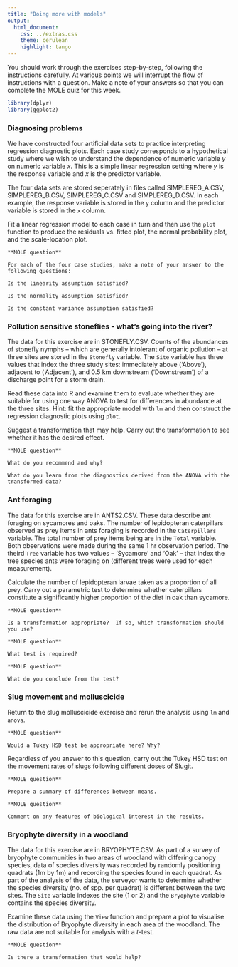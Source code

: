 ```yaml
---
title: "Doing more with models"
output:
  html_document:
    css: ../extras.css
    theme: cerulean
    highlight: tango
---
```


You should work through the exercises step-by-step, following the instructions carefully. At various points we will interrupt the flow of instructions with a question. Make a note of your answers so that you can complete the MOLE quiz for this week.

```r
library(dplyr)
library(ggplot2)
```

### Diagnosing problems

We have constructed four artificial data sets to practice interpreting regression diagnostic plots. Each case study corresponds to a hypothetical study where we wish to understand the dependence of numeric variable $y$ on numeric variable $x$. This is a simple linear regression setting where $y$ is the response variable and $x$ is the predictor variable.

The four data sets are stored seperately in files called SIMPLEREG_A.CSV, SIMPLEREG_B.CSV, SIMPLEREG_C.CSV and SIMPLEREG_D.CSV. In each example, the response variable is stored in the `y` column and the predictor variable is stored in the `x` column.

Fit a linear regression model to each case in turn and then use the `plot` function to produce the residuals vs. fitted plot, the normal probability plot, and the scale-location plot. 

```block
**MOLE question**

For each of the four case studies, make a note of your answer to the following questions:

Is the linearity assumption satisfied?

Is the normality assumption satisfied?

Is the constant variance assumption satisfied?
```

### Pollution sensitive stoneflies - what’s going into the river?

The data for this exercise are in STONEFLY.CSV. Counts of the abundances of stonefly nymphs -- which are generally intolerant of organic pollution -- at three sites are stored in the `Stonefly` variable. The `Site` variable has three values that index the three study sites: immediately above ('Above'), adjacent to ('Adjacent'), and 0.5 km downstream ('Downstream') of a discharge point for a storm drain.

Read these data into R and examine them to evaluate whether they are suitable for using one way ANOVA to test for differences in abundance at the three sites. Hint: fit the appropriate model with `lm` and then construct the regression diagnostic plots using `plot`. 

Suggest a transformation that may help. Carry out the transformation to see whether it has the desired effect.

```block
**MOLE question**

What do you recommend and why?

What do you learn from the diagnostics derived from the ANOVA with the transformed data?
```

### Ant foraging

The data for this exercise are in ANTS2.CSV. These data describe ant foraging on sycamores and oaks. The number of lepidopteran caterpillars observed as prey items in ants foraging is recorded in the `Caterpillars` variable. The total number of prey items being  are in the `Total` variable. Both observations were made during the same 1 hr observation period. The theird `Tree` variable has two values -- 'Sycamore' and 'Oak' -- that index the tree species ants were foraging on (different trees were used for each measurement). 

Calculate the number of lepidopteran larvae taken as a proportion of all prey. Carry out a parametric test to determine whether caterpillars constitute a significantly higher proportion of the diet in oak than sycamore.

```block
**MOLE question**

Is a transformation appropriate?  If so, which transformation should you use?
```

```block
**MOLE question**

What test is required?
```

```block
**MOLE question**

What do you conclude from the test?
```

### Slug movement and molluscicide

Return to the slug molluscicide exercise and rerun the analysis using `lm` and `anova`.

```block
**MOLE question**

Would a Tukey HSD test be appropriate here? Why?
```

Regardless of you answer to this question, carry out the Tukey HSD test on the movement rates of slugs following different doses of Slugit.

```block
**MOLE question**

Prepare a summary of differences between means.
```

```block
**MOLE question**

Comment on any features of biological interest in the results.
```

### Bryophyte diversity in a woodland

The data for this exercise are in BRYOPHYTE.CSV. As part of a survey of bryophyte communities in two areas of woodland with differing canopy species, data of species diversity was recorded by randomly positioning quadrats (1m by 1m) and recording the species found in each quadrat. As part of the analysis of the data, the surveyor wants to determine whether the species diversity (no. of spp. per quadrat) is different between the two sites. The `Site` variable indexes the site (1 or 2) and the `Bryophyte` variable contains the species diversity. 

Examine these data using the `View` function and prepare a plot to visualise the distribution of Bryophyte diversity in each area of the woodland. The raw data are not suitable for analysis with a *t*-test.

```block
**MOLE question**

Is there a transformation that would help?
```
